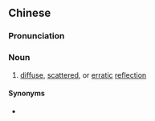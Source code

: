 {{also|乱反射}}
==Chinese==
{{zh-forms|s=乱反射|type=12}}

===Pronunciation===
{{zh-pron
|m=luànfǎnshè
|c=lyun6 faan2 se6
|cat=n
}}

===Noun===
{{zh-noun}}

# {{lb|zh|physics}} [[diffuse]], [[scattered]], or [[erratic]] [[reflection]]

====Synonyms====
* {{zh-l|散射}}